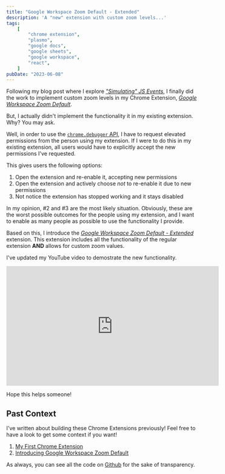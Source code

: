 ```yaml
---
title: "Google Workspace Zoom Default - Extended"
description: 'A "new" extension with custom zoom levels...'
tags:
    [
        "chrome extension",
        "plasmo",
        "google docs",
        "google sheets",
        "google workspace",
        "react",
    ]
pubDate: "2023-06-08"
---
```



<NewExtensionNameBanner />

Following my blog post where I explore [_"Simulating" JS Events_](../04/simulating-js-events.mdx), I finally did
the work to implement custom zoom levels in my Chrome Extension, [_Google Workspace Zoom Default_][webstore].

But, I actually didn't implement the functionality it in my existing extension. Why? You may ask.

Well, in order to use the [`chrome.debugger` API](https://developer.chrome.com/docs/extensions/reference/debugger/), I
have to request elevated permissions from the person using my extension. If I were to do this in my existing extension,
all users would have to explicitly accept the new permissions I've requested.

This gives users the following options:

1. Open the extension and re-enable it, accepting new permissions
2. Open the extension and actively choose _not_ to re-enable it due to new permissions
3. Not notice the extension has stopped working and it stays disabled

In my opinion, #2 and #3 are the most likely situation. Obviously, these are the worst possible outcomes for the people using
my extension, and I want to enable as many people as possible to use the functionality I provide.

Based on this, I introduce the [_Google Workspace Zoom Default - Extended_][webstore-extended] extension. This extension
includes all the functionality of the regular extension **AND** allows for custom zoom values.

I've updated my YouTube video to demostrate the new functionality.

<div class="youtubeWrapper">
    <iframe
        width="560"
        height="315"
        src="https://www.youtube.com/embed/WYmmMaQXE7Y?start=17.5"
        title="YouTube video player"
        frameborder="0"
        allow="accelerometer; autoplay; clipboard-write; encrypted-media; gyroscope; picture-in-picture; web-share"
        allowfullscreen
    ></iframe>
</div>

Hope this helps someone!

## Past Context

I've written about building these Chrome Extensions previously! Feel free to have a look to get some context if you want!

1. [My First Chrome Extension](../02/my-first-chrome-extension.mdx)
2. [Introducing Google Workspace Zoom Default](../03/introducing-google-workspace-zoom-default.mdx)

As always, you can see all the code on [Github][github] for the sake of transparency.

[webstore]: https://chrome.google.com/webstore/detail/google-docs-zoom-default/nflkcdlimipkgbacnfnhfecjgmojhklo
[webstore-extended]: https://chrome.google.com/webstore/detail/google-workspace-zoom-def/mdgikencgfhineaememjagpkiclbdkka
[github]: https://github.com/vernak2539/chrome-extension-google-doc-default-zoom
